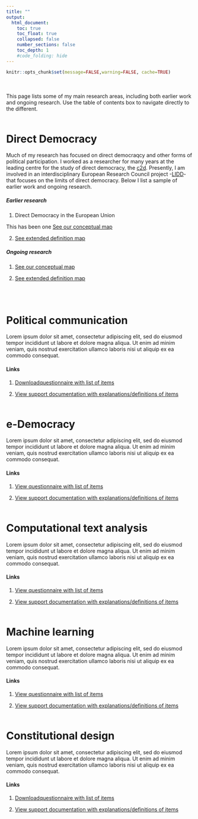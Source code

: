```yaml
---
title: ""
output:
  html_document:
    toc: true
    toc_float: true
    collapsed: false
    number_sections: false
    toc_depth: 1
    #code_folding: hide
---
```


```r
knitr::opts_chunk$set(message=FALSE,warning=FALSE, cache=TRUE)
```

<br/><br/>
This page lists some of my main research areas, including both earlier work and ongoing research. Use the table of contents box to navigate directly to the different.
<br/><br/>

# Direct Democracy
Much of my research has focused on direct democraqcy and other forms of political participation. I worked as a researcher for many years at the leading centre for the study of direct democracy, the [c2d](http://c2d.ch). Presently, I am involved in an interdisciplinary European Research Council project -[LIDD](https://www.ivr.uzh.ch/en/institutsmitglieder/moeckli/Research-project-LIDD.html)- that focuses on the limits of direct democracy. Below I list a sample of earlier work and ongoing research. 

##### Earlier research
1. Direct Democracy in the European Union

This has been one [See our conceptual map](https://fmendez72.github.io/FM_webtest/Liddpages/ConceptualMap.html)

2. [See extended definition map](https://fmendez72.github.io/FM_webtest/Liddpages/ConceptualMap.html)

##### Ongoing research
1. [See our conceptual map](https://fmendez72.github.io/FM_webtest/Liddpages/ConceptualMap.html)

2. [See extended definition map](https://fmendez72.github.io/FM_webtest/Liddpages/ConceptualMap.html)

<br/><br/>


# Political communication
Lorem ipsum dolor sit amet, consectetur adipiscing elit, sed do eiusmod tempor incididunt ut labore et dolore magna aliqua. Ut enim ad minim veniam, quis nostrud exercitation ullamco laboris nisi ut aliquip ex ea commodo consequat.

#### Links
1. [Downloadquestionnaire with list of items](https://fmendez72.github.io/FM_webtest/Liddpages/ConceptualMap.html)

2. <a href="https://fmendez72.github.io/FM_webtest/Liddpages/lawInitiatedDefinitions.html" target="_blank">View support documentation with explanations/definitions of items</a>
<br/><br/>

# e-Democracy
Lorem ipsum dolor sit amet, consectetur adipiscing elit, sed do eiusmod tempor incididunt ut labore et dolore magna aliqua. Ut enim ad minim veniam, quis nostrud exercitation ullamco laboris nisi ut aliquip ex ea commodo consequat.

#### Links
1. [View questionnaire with list of items](https://fmendez72.github.io/FM_webtest/Liddpages/ConceptualMap.html)

2. <a href="https://fmendez72.github.io/FM_webtest/Liddpages/lawInitiatedDefinitions.html" target="_blank">View support documentation with explanations/definitions of items</a>
<br/><br/>

# Computational text analysis
Lorem ipsum dolor sit amet, consectetur adipiscing elit, sed do eiusmod tempor incididunt ut labore et dolore magna aliqua. Ut enim ad minim veniam, quis nostrud exercitation ullamco laboris nisi ut aliquip ex ea commodo consequat.

#### Links
1. [View questionnaire with list of items](https://fmendez72.github.io/FM_webtest/Liddpages/ConceptualMap.html)

2. <a href="https://fmendez72.github.io/FM_webtest/Liddpages/lawInitiatedDefinitions.html" target="_blank">View support documentation with explanations/definitions of items</a>
<br/><br/>

# Machine learning
Lorem ipsum dolor sit amet, consectetur adipiscing elit, sed do eiusmod tempor incididunt ut labore et dolore magna aliqua. Ut enim ad minim veniam, quis nostrud exercitation ullamco laboris nisi ut aliquip ex ea commodo consequat.

#### Links
1. [View questionnaire with list of items](https://fmendez72.github.io/FM_webtest/Liddpages/ConceptualMap.html)

2. <a href="https://fmendez72.github.io/FM_webtest/Liddpages/lawInitiatedDefinitions.html" target="_blank">View support documentation with explanations/definitions of items</a>
<br/><br/>

# Constitutional design
Lorem ipsum dolor sit amet, consectetur adipiscing elit, sed do eiusmod tempor incididunt ut labore et dolore magna aliqua. Ut enim ad minim veniam, quis nostrud exercitation ullamco laboris nisi ut aliquip ex ea commodo consequat.

#### Links
1. [Downloadquestionnaire with list of items](https://fmendez72.github.io/FM_webtest/Liddpages/ConceptualMap.html)

2. <a href="https://fmendez72.github.io/FM_webtest/Liddpages/lawInitiatedDefinitions.html" target="_blank">View support documentation with explanations/definitions of items</a>
<br/><br/>
